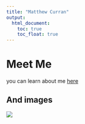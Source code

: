```yaml
---
title: "Matthew Curran"
output: 
  html_document:
    toc: true
    toc_float: true
---
```


# Meet Me

you can learn about me [here](about.html)


## And images
![](images/Me.JPG)





